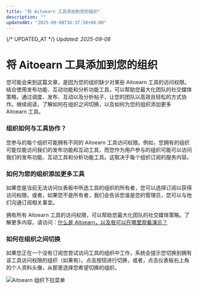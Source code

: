 ```yaml
---
title: "将 Aitoearn 工具添加到您的组织"
description: ""
updatedAt: "2025-09-08T16:37:58+08:00"
---
```

{/* UPDATED_AT */}
_Updated: 2025-09-08_

# 将 Aitoearn 工具添加到您的组织

您可能会来到这篇文章，是因为您的组织缺少对某些 Aitoearn 工具的访问权限。结合使用发布功能、互动功能和分析功能工具，可以帮助您最大化团队的社交媒体策略，通过调度、发布、互动以及分析帖子，让您的团队以高效且轻松的方式协作。继续阅读，了解如何在组织之间切换，以及如何为您的组织添加更多 Aitoearn 工具。

### 组织如何与工具协作？

您参与的每个组织可能拥有不同的 Aitoearn 工具访问权限。例如，您拥有的组织可能仅能访问我们的发布功能和互动工具，而您作为用户参与的组织可能可以访问我们的发布功能、互动工具和分析功能工具。这取决于每个组织订阅的服务内容。

### 如何为您的组织添加更多工具

如果您是当前无法访问仪表板中所选工具的组织的所有者，您可以选择订阅以获得访问权限。或者，如果您不是所有者，我们会告诉您谁是您的管理员，您可以与他们沟通订阅相关事宜。

拥有所有 Aitoearn 工具的访问权限，可以帮助您最大化团队的社交媒体策略。了解更多内容，请访问：[什么是 Aitoearn，以及我可以在哪里观看演示？](https://aitoearn.helpscoutdocs.com/article/598-what-is-aitoearn-and-where-can-i-watch-a-demo)

### 如何在组织之间切换

如果您正在一个没有订阅您尝试访问工具的组织中工作，系统会提示您切换到拥有该工具访问权限的组织（如果有）。点击按钮进行切换，或者，点击仪表板右上角的个人资料头像，从那里选择您希望切换的组织。

![Aitoearn 组织下拉菜单](//d33v4339jhl8k0.cloudfront.net/docs/assets/64cb6cf86d4a3e191f237e66/images/65149a1ef8eafb48f4e81399/img-1721984-1695848989-1138163629.png)
